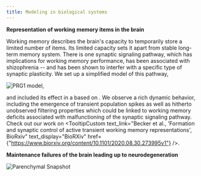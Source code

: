 ```yaml
---
title: Modeling in biological systems
---
```


 **Representation of working memory items in the brain**

Working memory describes the brain's capacity to temporarily store a limited number of items. Its limited capacity sets it apart from stable long-term memory system. There is one synaptic signaling pathway, which has implications for working memory performance, has been associated with shizophrenia -- and has been shown to interfer with a specific type of synaptic plasticity. We set up a simplified model of this pathway,

![PRG1 model](/static/images/PRG1_Model.png),

and included its effect in a <TooltipCustom
  text_link="Mongillo, Tsodyks: 'Synaptic Theory of Working Memory', Science (2008)"
  href="https://science.sciencemag.org/content/319/5869/1543"
  text_display="computational working memory model"/> based on <TooltipCustom
    text_link="Fuster, Garrett: 'Neuron Activity Related to Short-Term Memory', Science (1971)"
    href="https://science.sciencemag.org/content/173/3997/652.long"
    text_display="population spikes"/>. We observe a rich dynamic behavior, including the emergence of transient
  population spikes
 <G1
  width={200}
  height={200}
 />
 as well as hitherto unobserved filtering properties which could be linked to working memory deficits associated with malfunctioning of the synaptic signaling pathway. Check out our work on <TooltipCustom
   text_link="Becker et al., 'Formation and synaptic control of active transient working memory representations', BioRxiv"
   text_display="BioRXiv"
   href={"https://www.biorxiv.org/content/10.1101/2020.08.30.273995v1"}
 />.


**Maintenance failures of the brain leading up to neurodegeneration**


![Parenchymal Snapshot](/static/images/ParenchymalSnapshot_t.png)
